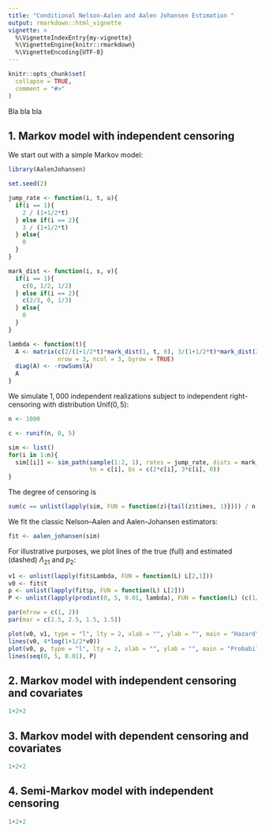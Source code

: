 ```yaml
---
title: "Conditional Nelson-Aalen and Aalen Johansen Estimation "
output: rmarkdown::html_vignette
vignette: >
  %\VignetteIndexEntry{my-vignette}
  %\VignetteEngine{knitr::rmarkdown}
  %\VignetteEncoding{UTF-8}
---
```


```r
knitr::opts_chunk$set(
  collapse = TRUE,
  comment = "#>"
)
```

Bla bla bla 

## 1. Markov model with independent censoring

We start out with a simple Markov model:

\begin{align*}
\frac{\mathrm{d}\Lambda(t)}{\mathrm{d}t}=\lambda(t)=\frac{1}{1+\frac{1}{2}t}
\begin{pmatrix}
-2 & 1& 1 \\
2 & -3 & 1 \\
0 & 0 & 0 
\end{pmatrix}
\end{align*}

```r
library(AalenJohansen)

set.seed(2)

jump_rate <- function(i, t, u){
  if(i == 1){
    2 / (1+1/2*t)
  } else if(i == 2){
    3 / (1+1/2*t)
  } else{
    0
  }
}

mark_dist <- function(i, s, v){
  if(i == 1){
    c(0, 1/2, 1/2)
  } else if(i == 2){
    c(2/3, 0, 1/3)
  } else{
    0
  } 
}

lambda <- function(t){
  A <- matrix(c(2/(1+1/2*t)*mark_dist(1, t, 0), 3/(1+1/2*t)*mark_dist(2, t, 0), rep(0, 3)),
              nrow = 3, ncol = 3, byrow = TRUE)
  diag(A) <- -rowSums(A)
  A
}
```

We simulate $1,000$ independent realizations subject to independent right-censoring with distribution $\text{Unif}(0,5)$:

```r
n <- 1000

c <- runif(n, 0, 5)

sim <- list()
for(i in 1:n){
  sim[[i]] <- sim_path(sample(1:2, 1), rates = jump_rate, dists = mark_dist,
                       tn = c[i], bs = c(2*c[i], 3*c[i], 0))
}
```

The degree of censoring is

```r
sum(c == unlist(lapply(sim, FUN = function(z){tail(z$times, 1)}))) / n
```


We fit the classic Nelson--Aalen and Aalen-Johansen estimators:

```r
fit <- aalen_johansen(sim)
```

For illustrative purposes, we plot lines of the true (full) and estimated (dashed) $\Lambda_{21}$ and $p_2$:

```r
v1 <- unlist(lapply(fit$Lambda, FUN = function(L) L[2,1]))
v0 <- fit$t
p <- unlist(lapply(fit$p, FUN = function(L) L[2]))
P <- unlist(lapply(prodint(0, 5, 0.01, lambda), FUN = function(L) (c(1/2, 1/2, 0) %*% L)[2]))

par(mfrow = c(1, 2))
par(mar = c(2.5, 2.5, 1.5, 1.5))

plot(v0, v1, type = "l", lty = 2, xlab = "", ylab = "", main = "Hazard")
lines(v0, 4*log(1+1/2*v0))
plot(v0, p, type = "l", lty = 2, xlab = "", ylab = "", main = "Probability")
lines(seq(0, 5, 0.01), P)
```

## 2. Markov model with independent censoring and covariates


\begin{align*}
\frac{\mathrm{d}\Lambda(t|x)}{\mathrm{d}t}=\lambda(t|x)=\frac{1}{1+x\cdot t}\cdot \begin{pmatrix}
-3 & 1& 1 & 1\\
2 & -5 & 1 & 2\\
1 & 1& -4 & 2\\
0 & 0& 0 & 0
\end{pmatrix}
\end{align*}

```r
1+2+2
```

## 3. Markov model with dependent censoring and covariates


\begin{align*}
\frac{\mathrm{d}\Lambda(t|x)}{\mathrm{d}t}=\lambda(t|x)=\frac{1}{1+x\cdot t}\cdot \begin{pmatrix}
-3 & 1& 1 & 1\\
2 & -5 & 1 & 2\\
1 & 1& -4 & 2\\
0 & 0& 0 & 0
\end{pmatrix}
\end{align*}

```r
1+2+2
```

## 4. Semi-Markov model with independent censoring


\begin{align*}
\frac{\mathrm{d}\Lambda(t|x)}{\mathrm{d}t}=\lambda(t|x)=\frac{1}{1+x\cdot t}\cdot \begin{pmatrix}
-3 & 1& 1 & 1\\
2 & -5 & 1 & 2\\
1 & 1& -4 & 2\\
0 & 0& 0 & 0
\end{pmatrix}
\end{align*}

```r
1+2+2
```
